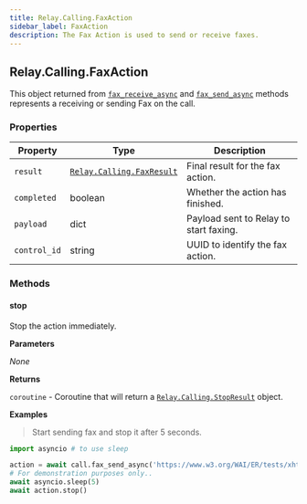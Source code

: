 ```yaml
---
title: Relay.Calling.FaxAction
sidebar_label: FaxAction
description: The Fax Action is used to send or receive faxes.
---
```


[fax-receive-async]: /sdks/reference/realtime-sdk/v2/sdks/python/calling/call#fax_receive_async
[fax-send-async]: /sdks/reference/realtime-sdk/v2/sdks/python/calling/call#fax_send_async
[relay-calling-faxresult]: /sdks/reference/realtime-sdk/v2/sdks/python/calling/results/fax-result
[relay-calling-stopresult]: /sdks/reference/realtime-sdk/v2/sdks/python/calling/results/stop-result

## Relay.Calling.FaxAction

This object returned from [`fax_receive_async`][fax-receive-async] and [`fax_send_async`][fax-send-async] methods represents a receiving or sending Fax on the call.

### Properties

| Property | Type | Description |
| -------- | ---- | ----------- |
| `result` | [`Relay.Calling.FaxResult`][relay-calling-faxresult] | Final result for the fax action. |
| `completed` | boolean | Whether the action has finished. |
| `payload` | dict | Payload sent to Relay to start faxing. |
| `control_id` | string | UUID to identify the fax action. |

### Methods

#### stop

Stop the action immediately.

**Parameters**

_None_

**Returns**

`coroutine` - Coroutine that will return a [`Relay.Calling.StopResult`][relay-calling-stopresult] object.

**Examples**

> Start sending fax and stop it after 5 seconds.

```python
import asyncio # to use sleep

action = await call.fax_send_async('https://www.w3.org/WAI/ER/tests/xhtml/testfiles/resources/pdf/dummy.pdf')
# For demonstration purposes only..
await asyncio.sleep(5)
await action.stop()
```
